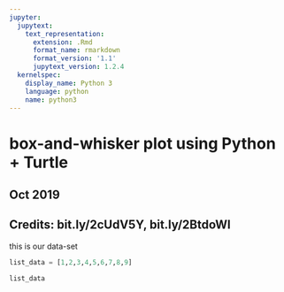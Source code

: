 ```yaml
---
jupyter:
  jupytext:
    text_representation:
      extension: .Rmd
      format_name: rmarkdown
      format_version: '1.1'
      jupytext_version: 1.2.4
  kernelspec:
    display_name: Python 3
    language: python
    name: python3
---
```


# box-and-whisker plot using Python + Turtle
## Oct 2019
## Credits: bit.ly/2cUdV5Y, bit.ly/2BtdoWI


this is our data-set

```python
list_data = [1,2,3,4,5,6,7,8,9]
```

```python
list_data
```

```python

```
